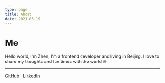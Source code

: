 ```yaml
---
type: page
title: About
date: 2021-03-19
---
```


# Me

Hello world, I'm Zhen, I'm a frontend developer and living in Beijing. I love to share my thoughts and fun times with the world 🤓

---


<LinkedInBadge />

[GitHub](https://github.com/Jeffzholy) · [LinkedIn](https://www.linkedin.com/in/jeff-zhen-zhang/)
